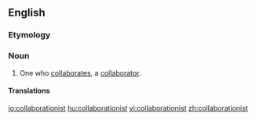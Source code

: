 ==English==

===Etymology===
{{suffix|collaboration|ist}}

===Noun===
{{wikipedia}}
{{en-noun}}

# One who [[collaborate]]s, a [[collaborator]].

====Translations====
{{trans-top|one who collaborates}}
{{trans-mid}}
{{trans-bottom}}

[[io:collaborationist]]
[[hu:collaborationist]]
[[vi:collaborationist]]
[[zh:collaborationist]]